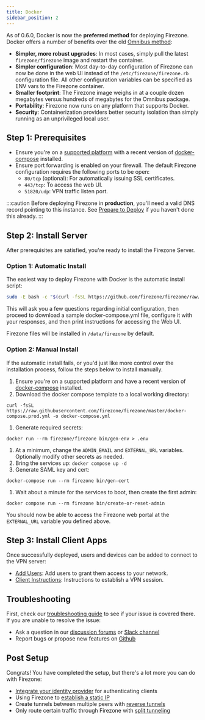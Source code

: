```yaml
---
title: Docker
sidebar_position: 2
---
```


As of 0.6.0, Docker is now the **preferred method** for
deploying Firezone. Docker offers a number of benefits over the old
[Omnibus method](../omnibus):

- **Simpler, more robust upgrades**: In most cases, simply pull the latest `firezone/firezone`
  image and restart the container.
- **Simpler configuration**: Most day-to-day configuration of Firezone can now
  be done in the web UI instead of the `/etc/firezone/firezone.rb` configuration
  file. All other configuration variables can be specified as ENV vars to the
  Firezone container.
- **Smaller footprint**: The Firezone image weighs in at a couple dozen
  megabytes versus hundreds of megabytes for the Omnibus package.
- **Portability**: Firezone now runs on any platform that supports Docker.
- **Security**: Containerization providers better security isolation than
  simply running as an unprivileged local user.

## Step 1: Prerequisites

* Ensure you're on a [supported platform](supported-platforms) with a recent
  version of [docker-compose](https://docs.docker.com/compose/install/) installed.
* Ensure port forwarding is enabled on your firewall.
  The default Firezone configuration requires the following ports to be open:
  * `80/tcp` (optional): For automatically issuing SSL certificates.
  * `443/tcp`: To access the web UI.
  * `51820/udp`: VPN traffic listen port.

:::caution
Before deploying Firezone in **production**, you'll need a valid DNS record
pointing to this instance. See [Prepare to Deploy](../#prepare-to-deploy)
if you haven't done this already.
:::

## Step 2: Install Server

After prerequisites are satisfied, you're ready to install the Firezone Server.

### Option 1: Automatic Install

The easiest way to deploy Firezone with Docker is the automatic install script:

```bash
sudo -E bash -c "$(curl -fsSL https://github.com/firezone/firezone/raw/master/scripts/docker_install.sh)"
```

This will ask you a few questions regarding initial configuration, then proceed
to download a sample docker-compose.yml file, configure it with your responses,
and then print instructions for accessing the Web UI.

Firezone files will be installed in `/data/firezone` by default.

### Option 2: Manual Install

If the automatic install fails, or you'd just like more control over the
installation process, follow the steps below to install manually.

1. Ensure you're on a supported platform and have a recent version of
   [docker-compose](https://docs.docker.com/compose/install/) installed.
1. Download the docker compose template to a local working directory:
  ```shell
  curl -fsSL https://raw.githubusercontent.com/firezone/firezone/master/docker-compose.prod.yml -o docker-compose.yml
  ```
1. Generate required secrets:
  ```shell
  docker run --rm firezone/firezone bin/gen-env > .env
  ```
1. At a minimum, change the `ADMIN_EMAIL` and `EXTERNAL_URL` variables.
   Optionally modify other secrets as needed.
1. Bring the services up: `docker compose up -d`
1. Generate SAML key and cert:
  ```shell
  docker-compose run --rm firezone bin/gen-cert
  ```
1. Wait about a minute for the services to boot, then create the first admin:
  ```shell
  docker compose run --rm firezone bin/create-or-reset-admin
  ```

You should now be able to access the Firezone web portal at the `EXTERNAL_URL`
variable you defined above.

## Step 3: Install Client Apps

Once successfully deployed, users and devices can be added to
connect to the VPN server:

* [Add Users](../../user-guides/add-users):
Add users to grant them access to your network.
* [Client Instructions](../../user-guides/client-instructions):
Instructions to establish a VPN session.

## Troubleshooting

First, check our [troubleshooting guide](../../administer/troubleshoot) to see
if your issue is covered there. If you are unable to resolve the issue:

* Ask a question in our [discussion forums](https://discourse.firez.one/) or [
  Slack channel](https://www.firezone.dev/slack)
* Report bugs or propose new features on [Github
  ](https://github.com/firezone/firezone)

## Post Setup

Congrats! You have completed the setup, but there's a lot more you can do with
Firezone:

* [Integrate your identity provider](../../authenticate/)
  for authenticating clients
* Using Firezone to
  [establish a static IP](../../user-guides/use-cases/nat-gateway)
* Create tunnels between multiple peers with
  [reverse tunnels](../../user-guides/use-cases/reverse-tunnel)
* Only route certain traffic through Firezone with
  [split tunneling](../../user-guides/use-cases/split-tunnel)
